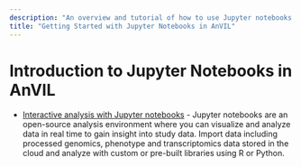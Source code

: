 ```yaml
---
description: "An overview and tutorial of how to use Jupyter notebooks in AnVIL."
title: "Getting Started with Jupyter Notebooks in AnVIL"
---
```


# Introduction to Jupyter Notebooks in AnVIL

- [Interactive analysis with Jupyter notebooks](https://support.terra.bio/hc/en-us/articles/360024898671-Interactive-analysis-with-Jupyter-notebooks) - Jupyter notebooks are an open-source analysis environment where you can visualize and analyze data in real time to gain insight into study data. Import data including processed genomics, phenotype and transcriptomics data stored in the cloud and analyze with custom or pre-built libraries using R or Python.
